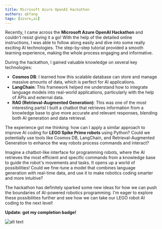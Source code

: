 ```yaml
---
title: Microsoft Azure OpenAI Hackathon
authors: qkfang
tags: [azure,ai]
---
```


Recently, I came across the **Microsoft Azure OpenAI Hackathon** and couldn't resist giving it a go! With the help of the detailed online instructions, I was able to follow along easily and dive into some really exciting AI technologies. The step-by-step tutorial provided a smooth learning experience, making the whole process engaging and informative.

During the hackathon, I gained valuable knowledge on several key technologies:

- **Cosmos DB**: I learned how this scalable database can store and manage massive amounts of data, which is perfect for AI applications.
- **LangChain**: This framework helped me understand how to integrate language models into real-world applications, particularly with the help of APIs and external data.
- **RAG (Retrieval-Augmented Generation)**: This was one of the most interesting parts! I built a chatbot that retrieves information from a knowledge base to give more accurate and relevant responses, blending both AI generation and data retrieval.

The experience got me thinking: how can I apply a similar approach to improve AI coding for **LEGO Spike Prime robots** using Python? Could we potentially use tools like Cosmos DB, LangChain, and Retrieval-Augmented Generation to enhance the way robots process commands and interact?

Imagine a chatbot-like interface for programming robots, where the AI retrieves the most efficient and specific commands from a knowledge base to guide the robot's movements and tasks. It opens up a world of possibilities! Could we fine-tune a model that combines language generation with real-time data, and use it to make robotics coding smarter and more intuitive?

The hackathon has definitely sparked some new ideas for how we can push the boundaries of AI-powered robotics programming. I'm eager to explore these possibilities further and see how we can take our LEGO robot AI coding to the next level!

**Update: got my completion badge!**

![alt text](images\2024-05-11-microsoft-azure-openai-hackathon-1.jpg)
